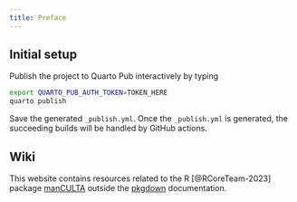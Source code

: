 ```yaml
---
title: Preface
---
```


<!-- This will become index.html in the quarto website. -->

## Initial setup

Publish the project to Quarto Pub interactively by typing

```sh
export QUARTO_PUB_AUTH_TOKEN=TOKEN_HERE
quarto publish
```

Save the generated `_publish.yml`. Once the `_publish.yml` is generated, the succeeding builds will be handled by GitHub actions.

## Wiki

This website contains resources related to the R [@RCoreTeam-2023] package [manCULTA](https://github.com/sigmaresearch100/manCULTA) outside the [pkgdown](https://sigmaresearch100.github.io/manCULTA) documentation.
